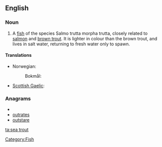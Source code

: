 ==English==

===Noun===
{{en-noun}}
# A [[fish]] of the species Salmo trutta morpha trutta, closely related to [[salmon]] and [[brown trout]].  It is lighter in colour than the brown trout, and lives in salt water, returning to fresh water only to spawn.

====Translations====
{{trans-top}}
* Norwegian: {{t-|no|sjøaure}}
*: Bokmål: {{t|no|sjøørret}}
{{trans-mid}}
* [[Scottish Gaelic]]: {{t|gd|gealag|f}}
{{trans-bottom}}


===Anagrams===
* {{alphagram|aeorsttu}}
* [[outrates#English|outrates]]
* [[outstare#English|outstare]]

[[Category:Fish]]

[[ta:sea trout]]